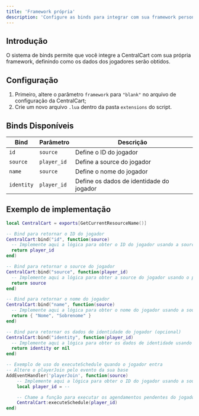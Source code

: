 ```yaml
---
title: 'Framework própria'
description: 'Configure as binds para integrar com sua framework personalizada'
---
```


## Introdução

O sistema de binds permite que você integre a CentralCart com sua própria framework, definindo como os dados dos jogadores serão obtidos.

## Configuração

1. Primeiro, altere o parâmetro `framework` para `"blank"` no arquivo de configuração da CentralCart;
2. Crie um novo arquivo `.lua` dentro da pasta `extensions` do script.

## Binds Disponíveis

| Bind | Parâmetro | Descrição |
|------|-----------|-----------|
| `id` | `source` | Define o ID do jogador |
| `source` | `player_id` | Define a source do jogador |
| `name` | `source` | Define o nome do jogador |
| `identity` | `player_id` | Define os dados de identidade do jogador |

## Exemplo de implementação

```lua
local CentralCart = exports[GetCurrentResourceName()]

-- Bind para retornar o ID do jogador
CentralCart:bind("id", function(source)
  -- Implemente aqui a lógica para obter o ID do jogador usando a source
  return player_id
end)

-- Bind para retornar o source do jogador
CentralCart:bind("source", function(player_id)
  -- Implemente aqui a lógica para obter a source do jogador usando o player_id
  return source
end)

-- Bind para retornar o nome do jogador
CentralCart:bind("name", function(source)
  -- Implemente aqui a lógica para obter o nome do jogador usando a source
  return { "Nome", "Sobrenome" }
end)

-- Bind para retornar os dados de identidade do jogador (opcional)
CentralCart:bind("identity", function(player_id)
  -- Implemente aqui a lógica para obter os dados de identidade usando o player_id
  return identity or nil
end)

-- Exemplo de uso do executeSchedule quando o jogador entra
-- Altere o playerJoin pelo evento da sua base
AddEventHandler('playerJoin', function(source)
    -- Implemente aqui a lógica para obter o ID do jogador usando a source
    local player_id = --

    -- Chame a função para executar os agendamentos pendentes do jogador
    CentralCart:executeSchedule(player_id)
end)
```